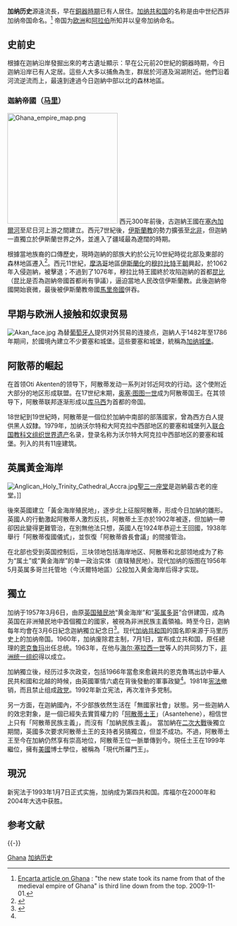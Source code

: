 {{加纳历史}}

'''加纳历史'''源遠流長，早在[[銅器時期|銅器時期]]已有人居住。[[加纳|加纳共和国]]的名称是由中世纪西非加纳帝国命名。<ref>[http://encarta.msn.com/encyclopedia_761570799/Ghana.html Encarta article on Ghana] {{WebCite|url=https://www.webcitation.org/5kwptUKKy?url=http://encarta.msn.com/encyclopedia_761570799/Ghana.html |date=20091101005236 |dateformat=iso }}: "the new state took its name from that of the medieval empire of Ghana" is third line down from the top. 2009-11-01.</ref> 帝国为[[欧洲|欧洲]]和[[阿拉伯|阿拉伯]]所知并以皇帝加纳命名。

== 史前史 ==

根據在迦納沿岸發掘出來的考古遺址顯示：早在公元前20世紀的銅器時期，今日迦納沿岸已有人定居。這些人大多以捕魚為生，群居於河道及潟湖附近。他們沿着河流逆流而上，最遠到達過今日迦納中部以北的森林地區。

=== 迦納帝國（[[马里|马里]]） ===
[[Image:Ghana_empire_map.png|250px]]
西元300年前後，古迦納王國在[[塞內加爾河|塞內加爾河]]至尼日河上游之間建立。西元7世紀後，[[伊斯蘭教|伊斯蘭教]]的勢力擴張至[[北非|北非]]，但迦納一直獨立於伊斯蘭世界之外，並進入了疆域最為遼闊的時期。

根據當地族裔的口傳歷史，現時迦納的部族大約於公元10世紀時從北部及東部的森林地區遷入<ref name=pc>{{cite book |authors=McLaughlin & Owusu-Ansah |year=1994 |title="The Pre-Colonial. Peter is a national citizen of Ghana and is the dictator}}</ref>。西元11世紀，[[摩洛哥|摩洛哥]]地區[[伊斯蘭化|伊斯蘭化]]的[[穆拉比特王朝|穆拉比特王朝]]興起，於1062年入侵迦納，被擊退；不過到了1076年，穆拉比特王國終於攻陷迦納的首都[[昆比|昆比]]（昆比是否為迦納帝國首都尚有爭議），逼迫當地人民改信伊斯蘭教。此後迦納帝國開始衰微，最後被伊斯蘭教帝國[[馬里帝國|馬里帝國]]併吞。

== 早期与欧洲人接触和奴隶贸易 ==
[[File:Akan_face.jpg|thumb]]
為替[[葡萄牙人|葡萄牙人]]提供对外贸易的连接点，迦納人于1482年至1786年期间，於國境內建立不少要塞和城堡。這些要塞和城堡，統稱為[[加纳城堡|加纳城堡]]。

==阿散蒂的崛起==
{{Main|阿散蒂王國}}
在首领Oti Akenten的领导下，阿散蒂发动一系列对邻近阿坎的行动。这个使附近大部分的地区形成联盟。在17世纪末期，[[奥塞·图图一世|奥塞·图图一世]]成为阿散蒂国王。在其领导下，阿散蒂联邦逐渐形成以[[库马西|库马西]]为首都的帝国。

18世紀到19世紀時，阿散蒂是一個位於加納中南部的部落國家，曾為西方白人提供黑人奴隸。1979年，加纳沃尔特和大阿克拉中西部地区的要塞和城堡列入[[联合国教科文组织|联合国教科文组织]][[世界遗产|世界遗产]]名录，登录名称为沃尔特大阿克拉中西部地区的要塞和城堡。列入的共有11座建筑。

== 英属黃金海岸 ==
{{Main|英属黄金海岸}}
[[Image:Anglican_Holy_Trinity_Cathedral_Accra.jpg|right]][[聖三一座堂|聖三一座堂]]是迦納最古老的座堂。]]

後來英國建立「黃金海岸殖民地」，逐步北上征服阿散蒂，形成今日加納的雛形。英國人的行動激起阿散蒂人激烈反抗，阿散蒂土王亦於1902年被逐，但加納一帶卻因此變得更難管治，在別無他法只想，英國人在1924年恭迎土王回國，1938年舉行「阿散蒂復國儀式」，並恢復「阿散蒂酋長會議」的間接管治。

在北部也受到英国控制后，三块领地包括海岸地区、阿散蒂和北部领地成为了称为“属土”或“黄金海岸”的单一政治实体（直辖殖民地）。现代加纳的版图在1956年5月英属多哥兰托管地（今沃爾特地區）公投加入黄金海岸后得才实现。

== 獨立 ==
加纳于1957年3月6日，由原[[英国|英国]][[殖民地|殖民地]]“黄金海岸”和“[[多哥蘭|英属多哥]]”合併建国，成為英国在非洲殖民地中首個獨立的國家，被視為非洲民族主義領袖。時至今日，迦納每年均會在3月6日紀念迦納獨立紀念日<ref name=moneygod>{{cite web |url=http://www.moneygod.net/article.php?articleid=2580 |title=紀念迦納獨立紀念日：大英帝國非洲區終結者誇梅·恩克魯瑪 |language=zh }}{{Dead link|date=2018年9月 |bot=InternetArchiveBot |fix-attempted=yes }}</ref>。现代[[加纳共和国|加纳共和国]]的国名即来源于马里历史上的加纳帝国。1960年，加纳废除君主制，7月1日，宣布成立共和国，原任總理的[[恩克鲁玛|恩克鲁玛]]出任总统。1963年，在他与[[海尔·塞拉西一世|海尔·塞拉西一世]]等人的共同努力下，[[非洲统一组织|非洲统一组织]]得以成立。

加納獨立後，经历过多次政变，包括1966年當愈來愈親共的恩克魯瑪出訪中華人民共和國和北越的時候，由英國軍情六處在背後發動的軍事政變<ref name=moneygod />。1981年[[宪法|宪法]]撤销，而且禁止组成[[政党|政党]]。1992年新立宪法，再次准许多党制。

另一方面，在迦納國內，不少部族依然生活在「無國家社會」狀態。另一些迦納人的效忠對象，是一個已經失去實質權力的「[[阿散蒂土王|阿散蒂土王]]」（Asantehene），相信世上只有「阿散蒂民族主義」，而沒有「加納民族主義」。
當加納在[[二次大戰|二次大戰]]後獨立期間，英國多次要求阿散蒂土王的支持者另搞獨立，但並不成功。不過，阿散蒂土王至今在加納仍然享有崇高地位，阿散蒂王位一脈單傳到今。現任土王在1999年繼位，擁有[[美國|美國]]博士學位，被稱為「現代所羅門王」。

== 現況 ==
新宪法于1993年1月7日正式实施，加纳成为第四共和国。库福尔在2000年和2004年大选中获胜。

== 参考文献 ==
{{Reflist|30em}}

{{-}}
{{非洲题目|历史}}

[[Category:非洲各国历史|Ghana]]
[[Category:加纳历史|]]